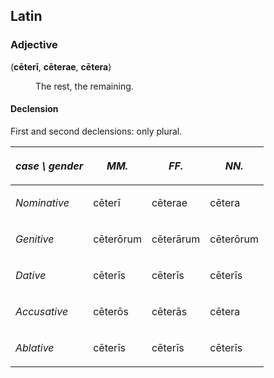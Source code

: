 ==Latin==
===Adjective===
('''c&#275;ter&#299;''', '''c&#275;terae''', '''c&#275;tera''')
:The rest, the remaining.

====Declension====
First and second declensions: only plural.

{| border="1" cellpadding="6"
! ''case \ gender''
! ''MM.''
! ''FF.''
! ''NN.''
|-
! ''Nominative''
| c&#275;ter&#299;
| c&#275;terae
| c&#275;tera
|-
! ''Genitive''
| c&#275;ter&#333;rum
| c&#275;ter&#257;rum
| c&#275;ter&#333;rum
|-
! ''Dative''
| c&#275;ter&#299;s
| c&#275;ter&#299;s
| c&#275;ter&#299;s
|-
! ''Accusative''
| c&#275;ter&#333;s
| c&#275;ter&#257;s
| c&#275;tera
|-
! ''Ablative''
| c&#275;ter&#299;s
| c&#275;ter&#299;s
| c&#275;ter&#299;s
|}